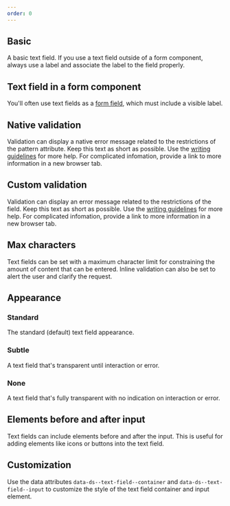 ```yaml
---
order: 0
---
```



## Basic

A basic text field. If you use a text field outside of a form component, always use a label and associate the label to the field properly.

<Example Component={TextFieldBasic} packageName="@atlaskit/textfield" />

## Text field in a form component

You'll often use text fields as a [form field](/components/form/examples#field), which must include a visible label.

<Example Component={TextFieldForm} packageName="@atlaskit/textfield" />

## Native validation

Validation can display a native error message related to the restrictions of the pattern attribute. Keep this text as short as possible. Use the [writing guidelines](/content/writing-style) for more help. For complicated infomation, provide a link to more information in a new browser tab.

<Example
  Component={TextFieldFormNativeValidation}
  packageName="@atlaskit/textfield"
/>

## Custom validation

Validation can display an error message related to the restrictions of the field. Keep this text as short as possible. Use the [writing guidelines](/content/writing-style) for more help. For complicated infomation, provide a link to more information in a new browser tab.

<Example
  Component={TextFieldFormValidation}
  packageName="@atlaskit/textfield"
/>

## Max characters

Text fields can be set with a maximum character limit for constraining the amount of content that can be entered. Inline validation can also be set to alert the user and clarify the request.

<Example Component={TextFieldMaxValue} packageName="@atlaskit/textfield" />

## Appearance

### Standard

The standard (default) text field appearance.

<Example
  Component={TextFieldAppearanceStandard}
  packageName="@atlaskit/textfield"
/>

### Subtle

A text field that's transparent until interaction or error.

<Example
  Component={TextFieldAppearanceSubtle}
  packageName="@atlaskit/textfield"
/>

### None

A text field that's fully transparent with no indication on interaction or error.

<Example
  Component={TextFieldAppearanceNone}
  packageName="@atlaskit/textfield"
/>

## Elements before and after input

Text fields can include elements before and after the input. This is useful for adding elements like icons or buttons into the text field.

<Example
  Component={TextFieldElementsBeforeAndAfter}
  packageName="@atlaskit/textfield"
/>

## Customization

Use the data attributes `data-ds--text-field--container` and `data-ds--text-field--input` to customize the style of the text field container and input element.

<Example
  Component={TextFieldOverrideStyles}
  packageName="@atlaskit/textfield"
/>
